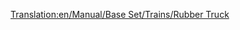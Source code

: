 [[Translation:en/Manual/Base Set/Trains/Rubber Truck]]
{{es/Vagones|Imagen=[[File:en/Rubbertruck.png]]
|Nombre=Vagón de Caucho
|PrecioNormal=2.166 € (1.083 £)
|PesoNormal=19 / 40 t
|CapacidadNormal=21.000 litros de caucho
|PrecioMono="
|PesoMono=19 / 45 t
|CapacidadMono=26.000 litros de caucho
|PrecioMag="
|PesoMag=19 / 47 t
|CapacidadMag=28.000 litros de caucho
|Descripción=El '''vagón de caucho''' es necesario para transportar [[es/Manual/Base Set/Cargos/Caucho|caucho]] desde las [[es/Manual/Base Set/Industries/Plantación de caucho|plantaciones de caucho]] a las [[es/Manual/Base Set/Industries/Fábrica|fábricas]] en el clima [[es/Manual/Clima#Subtropical|subtropical]].
}}